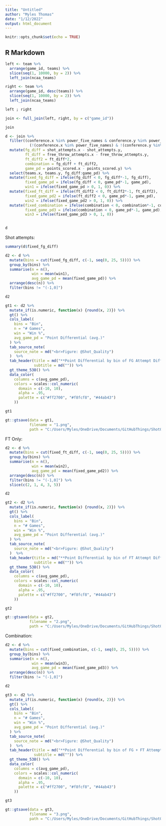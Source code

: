 ---
title: "Untitled"
author: "Myles Thomas"
date: "1/12/2022"
output: html_document
---

```{r setup, include=FALSE}
knitr::opts_chunk$set(echo = TRUE)
```

## R Markdown

```{r}
left <- team %>%
  arrange(game_id, teams) %>%
  slice(seq(1, 10000, by = 2)) %>%
  left_join(ncaa_teams)

right <- team %>%
  arrange(game_id, desc(teams)) %>%
  slice(seq(1, 10000, by = 2)) %>%
  left_join(ncaa_teams)

left ; right

join <- full_join(left, right, by = c("game_id"))

join

d <- join %>%
  filter((conference.x %in% power_five_names & conference.y %in% power_five_names) |
           (!(conference.x %in% power_five_names) & !(conference.y %in% power_five_names))) %>%
  mutate(fg_diff = shot_attempts.x - shot_attempts.y,
         ft_diff = free_throw_attempts.x - free_throw_attempts.y,
         ft_diff2 = ft_diff*2,
         combination = fg_diff + ft_diff2,
         game_pd = points_scored.x - points_scored.y) %>%
  select(teams.x, teams.y, fg_diff:game_pd) %>%
  mutate(fixed_fg_diff = ifelse(fg_diff < 0, fg_diff*-1, fg_diff),
         fixed_game_pd = ifelse(fg_diff < 0, game_pd*-1, game_pd),
         win1 = ifelse(fixed_game_pd > 0, 1, 0)) %>%
  mutate(fixed_ft_diff = ifelse(ft_diff2 < 0, ft_diff2*-1, ft_diff2),
         fixed_game_pd2 = ifelse(ft_diff2 < 0, game_pd*-1, game_pd),
         win2 = ifelse(fixed_game_pd2 > 0, 1, 0)) %>%
  mutate(fixed_combination = ifelse(combination < 0, combination*-1, combination),
         fixed_game_pd3 = ifelse(combination < 0, game_pd*-1, game_pd),
         win3 = ifelse(fixed_game_pd3 > 0, 1, 0)) 
  

d
```



Shot attempts:

```{r}
summary(d$fixed_fg_diff)
```


```{r}
d2 <- d %>%
  mutate(bins = cut(fixed_fg_diff, c(-1, seq(0, 25, 5)))) %>%
  group_by(bins) %>%
  summarise(n = n(),
            win = mean(win1),
            avg_game_pd = mean(fixed_game_pd)) %>%
  arrange(desc(n)) %>%
  filter(bins != "(-1,0]")

d2
```


```{r}
gt1 <- d2 %>%
  mutate_if(is.numeric, function(x) {round(x, 2)}) %>%
  gt() %>%
  cols_label(
    bins = "Bin",
    n = "# Games",
    win = "Win %",
    avg_game_pd = "Point Differential (avg.)"
  ) %>%
  tab_source_note(
    source_note = md("<br>Figure: @Shot_Quality")
  )  %>%
  tab_header(title = md("**Point Differential by bin of FG Attempt Difference**"),
             subtitle = md("")) %>%
  gt_theme_538() %>%
  data_color(
    columns = c(avg_game_pd),
    colors = scales::col_numeric(
      domain = c(-10, 10),
      alpha = .95,
      palette = c("#ff2700", "#f8fcf8", "#44ab43")  
    )) 

gt1

gt::gtsave(data = gt1,
           filename = "1.png",
           path = "C:/Users/Myles/OneDrive/Documents/GitHubThings/ShotQualityResearch/viz")
```





FT Only:



```{r}
d2 <- d %>%
  mutate(bins = cut(fixed_ft_diff, c(-1, seq(0, 25, 5)))) %>%
  group_by(bins) %>%
  summarise(n = n(),
            win = mean(win2),
            avg_game_pd = mean(fixed_game_pd2)) %>%
  arrange(desc(n)) %>%
  filter(bins != "(-1,0]") %>%
  slice(c(2, 1, 4, 3, 5))

d2
```


```{r}
gt2 <- d2 %>%
  mutate_if(is.numeric, function(x) {round(x, 2)}) %>%
  gt() %>%
  cols_label(
    bins = "Bin",
    n = "# Games",
    win = "Win %",
    avg_game_pd = "Point Differential (avg.)"
  ) %>%
  tab_source_note(
    source_note = md("<br>Figure: @Shot_Quality")
  )  %>%
  tab_header(title = md("**Point Differential by bin of FT Attempt Difference**"),
             subtitle = md("")) %>%
  gt_theme_538() %>%
  data_color(
    columns = c(avg_game_pd),
    colors = scales::col_numeric(
      domain = c(-10, 10),
      alpha = .95,
      palette = c("#ff2700", "#f8fcf8", "#44ab43")  
    )) 

gt2

gt::gtsave(data = gt2,
           filename = "2.png",
           path = "C:/Users/Myles/OneDrive/Documents/GitHubThings/ShotQualityResearch/viz")
```



Combination:



```{r}
d2 <- d %>%
  mutate(bins = cut(fixed_combination, c(-1, seq(0, 25, 5)))) %>%
  group_by(bins) %>%
  summarise(n = n(),
            win = mean(win3),
            avg_game_pd = mean(fixed_game_pd3)) %>%
  arrange(desc(n)) %>%
  filter(bins != "(-1,0]")

d2
```


```{r}
gt3 <- d2 %>%
  mutate_if(is.numeric, function(x) {round(x, 2)}) %>%
  gt() %>%
  cols_label(
    bins = "Bin",
    n = "# Games",
    win = "Win %",
    avg_game_pd = "Point Differential (avg.)"
  ) %>%
  tab_source_note(
    source_note = md("<br>Figure: @Shot_Quality")
  )  %>%
  tab_header(title = md("**Point Differential by bin of FG + FT Attempt Difference**"),
             subtitle = md("")) %>%
  gt_theme_538() %>%
  data_color(
    columns = c(avg_game_pd),
    colors = scales::col_numeric(
      domain = c(-10, 10),
      alpha = .95,
      palette = c("#ff2700", "#f8fcf8", "#44ab43")  
    )) 

gt3

gt::gtsave(data = gt3,
           filename = "3.png",
           path = "C:/Users/Myles/OneDrive/Documents/GitHubThings/ShotQualityResearch/viz")
```

